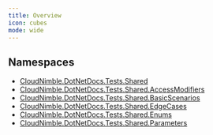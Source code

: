 ```yaml
---
title: Overview
icon: cubes
mode: wide
---
```


## Namespaces

- [CloudNimble.DotNetDocs.Tests.Shared](CloudNimble-DotNetDocs-Tests-Shared.mdx)
- [CloudNimble.DotNetDocs.Tests.Shared.AccessModifiers](CloudNimble-DotNetDocs-Tests-Shared-AccessModifiers.mdx)
- [CloudNimble.DotNetDocs.Tests.Shared.BasicScenarios](CloudNimble-DotNetDocs-Tests-Shared-BasicScenarios.mdx)
- [CloudNimble.DotNetDocs.Tests.Shared.EdgeCases](CloudNimble-DotNetDocs-Tests-Shared-EdgeCases.mdx)
- [CloudNimble.DotNetDocs.Tests.Shared.Enums](CloudNimble-DotNetDocs-Tests-Shared-Enums.mdx)
- [CloudNimble.DotNetDocs.Tests.Shared.Parameters](CloudNimble-DotNetDocs-Tests-Shared-Parameters.mdx)

